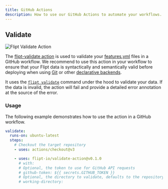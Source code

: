 ```yaml
---
title: GitHub Actions
description: How to use our GitHub Actions to automate your workflows.
---
```


## Validate

![Flipt Validate Action](/images/tooling/validate-action.png)

The [flipt-validate action](https://github.com/flipt-io/validate-action) is used to validate your [features.yml](/configuration/storage#flag-state-configuration) files in a GitHub workflow. We recommend to use this action in your workflow to ensure that your Flipt data is syntactically and semantically valid before deploying when using [Git](https://www.flipt.io/docs/configuration/storage#git) or other [declarative backends](https://www.flipt.io/docs/configuration/storage#declarative).

It uses the [`flipt validate`](/cli/commands/validate) command under the hood to validate your data. If the data is invalid, the action will fail and provide a detailed error annotation at the source of the error.

### Usage

The following example demonstrates how to use the action in a GitHub workflow.

```yaml
validate:
  runs-on: ubuntu-latest
  steps:
    # Checkout the target repository
    - uses: actions/checkout@v3

    - uses: flipt-io/validate-action@v0.1.0
      # with:
      # Optional, the token to use for GitHub API requests
      # github-token: ${{ secrets.GITHUB_TOKEN }}
      # Optional, the directory to validate, defaults to the repository root
      # working-directory:
```

